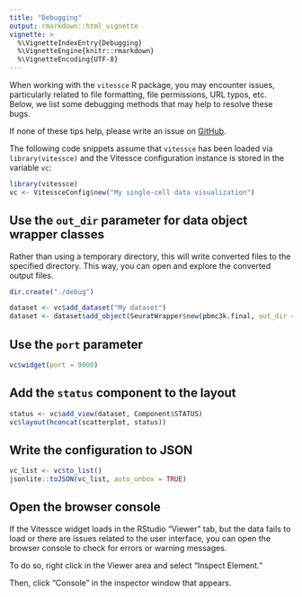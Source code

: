 ```yaml
---
title: "Debugging"
output: rmarkdown::html_vignette
vignette: >
  %\VignetteIndexEntry{Debugging}
  %\VignetteEngine{knitr::rmarkdown}
  %\VignetteEncoding{UTF-8}
---
```


When working with the `vitessce` R package, you may encounter issues, particularly related to file formatting, file permissions, URL typos, etc. Below, we list some debugging methods that may help to resolve these bugs.

If none of these tips help, please write an issue on [GitHub](https://github.com/vitessce/vitessce-r/issues).

The following code snippets assume that `vitessce` has been loaded via `library(vitessce)` and the Vitessce configuration instance is stored in the variable `vc`:

```r
library(vitessce)
vc <- VitessceConfig$new("My single-cell data visualization")
```

## Use the `out_dir` parameter for data object wrapper classes

Rather than using a temporary directory, this will write converted files to the specified directory.
This way, you can open and explore the converted output files.

```r
dir.create("./debug")

dataset <- vc$add_dataset("My dataset")
dataset <- dataset$add_object(SeuratWrapper$new(pbmc3k.final, out_dir = "./debug"))
```

## Use the `port` parameter

```r
vc$widget(port = 9000)
```

## Add the `status` component to the layout

```r
status <- vc$add_view(dataset, Component$STATUS)
vc$layout(hconcat(scatterplot, status))
```

## Write the configuration to JSON

```r
vc_list <- vc$to_list()
jsonlite::toJSON(vc_list, auto_unbox = TRUE)
```

## Open the browser console

If the Vitessce widget loads in the RStudio "Viewer" tab, but the data fails to load or there are issues related to the user interface, you can open the browser console to check for errors or warning messages.

To do so, right click in the Viewer area and select "Inspect Element."

Then, click "Console" in the inspector window that appears.




